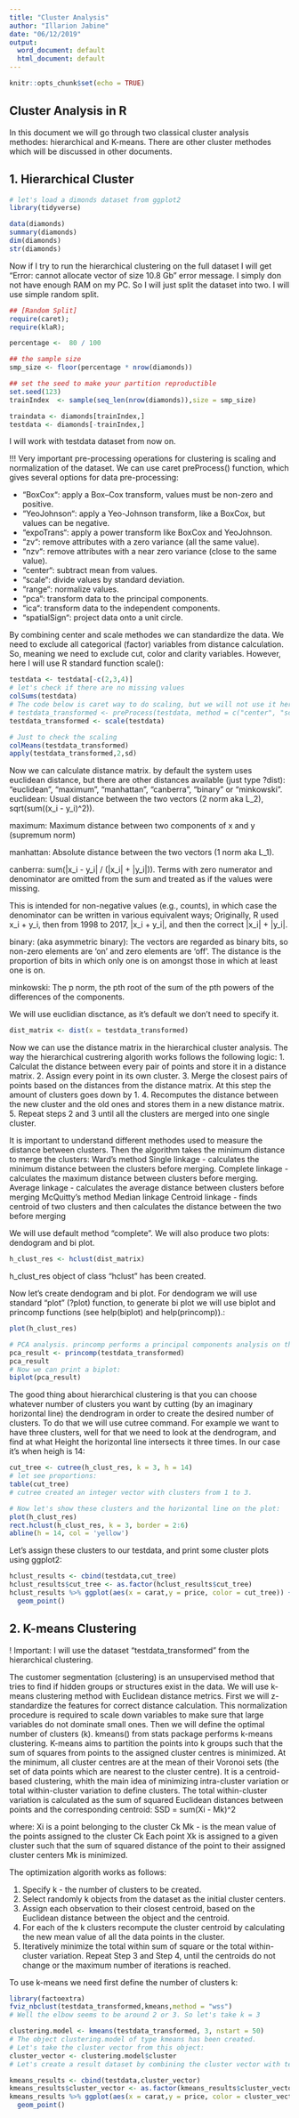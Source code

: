 ---
title: "Cluster Analysis"
author: "Illarion Jabine"
date: "06/12/2019"
output:
  word_document: default
  html_document: default
---

```{r setup, include=FALSE}
knitr::opts_chunk$set(echo = TRUE)
```

## Cluster Analysis in R 

In this document we will go through two classical cluster analysis methodes: hierarchical and  K-means. There are other cluster methodes which will be discussed in other documents.

## 1. Hierarchical Cluster 

```{r load, echo=TRUE, message=FALSE, warning=FALSE}
# let's load a dimonds dataset from ggplot2 
library(tidyverse)

data(diamonds)
summary(diamonds)
dim(diamonds)
str(diamonds)
```

Now if I try to run the hierarchical clustering on the full dataset I will get "Error: cannot allocate vector of size 10.8 Gb" error message. I simply don not have enough RAM on my PC. So I will just split the dataset into two. I will use simple random split.


```{r split dataset, echo=TRUE}
## [Random Split]
require(caret);
require(klaR);

percentage <-  80 / 100

## the sample size
smp_size <- floor(percentage * nrow(diamonds))

## set the seed to make your partition reproductible
set.seed(123)
trainIndex  <- sample(seq_len(nrow(diamonds)),size = smp_size)

traindata <- diamonds[trainIndex,]
testdata <- diamonds[-trainIndex,]
```

I will work with testdata dataset from now on.

!!! Very important pre-processing operations for clustering is scaling and normalization of the dataset.
We can use caret preProcess() function, which gives several options for data pre-processing:

* “BoxCox“: apply a Box–Cox transform, values must be non-zero and positive.
* “YeoJohnson“: apply a Yeo-Johnson transform, like a BoxCox, but values can be negative.
* “expoTrans“: apply a power transform like BoxCox and YeoJohnson.
* “zv“: remove attributes with a zero variance (all the same value).
* “nzv“: remove attributes with a near zero variance (close to the same value).
* “center“: subtract mean from values.
* “scale“: divide values by standard deviation.
* “range“: normalize values.
* “pca“: transform data to the principal components.
* “ica“: transform data to the independent components.
* “spatialSign“: project data onto a unit circle.

By combining center and scale methodes we can standardize the data. 
We need to exclude all categorical (factor) variables from distance calculation. So, meaning we need to exclude cut, color and clarity variables. However, here I will use R standard function scale():

```{r scaling data}
testdata <- testdata[-c(2,3,4)]
# let's check if there are no missing values
colSums(testdata)
# The code below is caret way to do scaling, but we will not use it here, just for my info only.
# testdata_transformed <- preProcess(testdata, method = c("center", "scale"))
testdata_transformed <- scale(testdata)

# Just to check the scaling
colMeans(testdata_transformed)
apply(testdata_transformed,2,sd)

```


Now we can calculate distance matrix. by default the system uses euclidean distance, but there are other distances available (just type ?dist): "euclidean", "maximum", "manhattan", "canberra", "binary" or "minkowski".
euclidean:
Usual distance between the two vectors (2 norm aka L_2), sqrt(sum((x_i - y_i)^2)).

maximum:
Maximum distance between two components of x and y (supremum norm)

manhattan:
Absolute distance between the two vectors (1 norm aka L_1).

canberra:
sum(|x_i - y_i| / (|x_i| + |y_i|)). Terms with zero numerator and denominator are omitted from the sum and treated as if the values were missing.

This is intended for non-negative values (e.g., counts), in which case the denominator can be written in various equivalent ways; Originally, R used x_i + y_i, then from 1998 to 2017, |x_i + y_i|, and then the correct |x_i| + |y_i|.

binary:
(aka asymmetric binary): The vectors are regarded as binary bits, so non-zero elements are ‘on’ and zero elements are ‘off’. The distance is the proportion of bits in which only one is on amongst those in which at least one is on.

minkowski:
The p norm, the pth root of the sum of the pth powers of the differences of the components.

We will use euclidian disctance, as it's default we don't need to specify it.

```{r echo=TRUE}
dist_matrix <- dist(x = testdata_transformed)
```

Now we can use the distance matrix in the hierarchical cluster analysis. The way the hierarchical custrering algorith works follows the following logic:
1. Calculat the distance between every pair of points and store it in a distance matrix.
2. Assign every point in its own cluster.
3. Merge the closest pairs of points based on the distances from the distance matrix. At this step the amount of clusters goes down by 1.
4. Recomputes the distance between the new cluster and the old ones and stores them in a new distance matrix.
5. Repeat steps 2 and 3 until all the clusters are merged into one single cluster.


It is important to understand different methodes used to measure the distance between clusters. Then the algorithm takes the minimum distance to merge the clusters:
Ward's method
Single linkage - calculates the minimum distance between the clusters before merging.
Complete linkage - calculates the maximum distance between clusters before merging.
Average linkage - calculates the average distance between clusters before merging
McQuitty's method
Median linkage
Centroid linkage - finds centroid of two clusters and then calculates the distance between the two before merging

We will use default method "complete".
We will also produce two plots: dendogram and bi plot.

```{r cluster analysis, message=FALSE, warning=FALSE}

h_clust_res <- hclust(dist_matrix)

```
h_clust_res object of class "hclust" has been created.

Now let's create dendogram and bi plot.
For dendogram we will use standard "plot" (?plot) function, to generate bi plot we will use biplot and princomp functions (see help(biplot) and help(princomp)).:

```{r cluster analysis plots, message=FALSE, warning=FALSE}
plot(h_clust_res)

# PCA analysis. princomp performs a principal components analysis on the given numeric data matrix and returns the results as an object of class princomp
pca_result <- princomp(testdata_transformed)
pca_result
# Now we can print a biplot:
biplot(pca_result)
```
The good thing about hierarchical clustering is that you can choose whatever number of clusters you want by cutting (by an imaginary horizontal line) the dendrogram in order to create the desired number of clusters. To do that we will use cutree command. For example we want to have three clusters, well for that we need to look at the dendrogram, and find at what Height the horizontal line intersects it three times. In our case it's when heigh is 14:
```{r cutting  dendrogram, message=FALSE, warning=FALSE}
cut_tree <- cutree(h_clust_res, k = 3, h = 14)
# let see proportions:
table(cut_tree)
# cutree created an integer vector with clusters from 1 to 3.

# Now let's show these clusters and the horizontal line on the plot:
plot(h_clust_res)
rect.hclust(h_clust_res, k = 3, border = 2:6)
abline(h = 14, col = 'yellow')


```

Let's assign these clusters to our testdata, and print some cluster plots using ggplot2:

```{r}
hclust_results <- cbind(testdata,cut_tree)
hclust_results$cut_tree <- as.factor(hclust_results$cut_tree)
hclust_results %>% ggplot(aes(x = carat,y = price, color = cut_tree)) +
  geom_point()

```


## 2. K-means Clustering

! Important: I will use the dataset "testdata_transformed" from the hierarchical clustering.

The customer segmentation (clustering) is an unsupervised method that tries to find if hidden groups or structures exist in the data. We will use k-means clustering method with Euclidean distance metrics. First we will z-standardize the features for correct distance calculation. This normalization procedure is required to scale down variables to make sure that large variables do not dominate small ones. Then we will define the optimal number of clusters (k). kmeans() from stats package performs k-means clustering. K-means aims to partition the points into k groups such that the sum of squares from points to the assigned cluster centres is minimized. At the minimum, all cluster centres are at the mean of their Voronoi sets (the set of data points which are nearest to the cluster centre). It is a centroid-based clustering, whith the main idea of minimizing intra-cluster variation or total within-cluster variation to define clusters. The total within-cluster variation is calculated as the sum of squared Euclidean distances between points and the corresponding centroid: 
SSD = sum(Xi - Mk)^2

where: Xi is a point belonging to the cluster Ck
Mk - is the mean value of the points assigned to the cluster Ck
Each point Xk is assigned to a given cluster such that the sum of squared distance of the point to their assigned cluster centers Mk is minimized.

The optimization algorith works as follows:

1. Specify k - the number of clusters to be created.
2. Select randomly k objects from the dataset as the initial cluster centers.
3. Assign each observation to their closest centroid, based on the Euclidean distance between the object and the centroid.
4. For each of the k clusters recompute the cluster centroid by calculating the new mean value of all the data points in the cluster.
5. Iteratively minimize the total within sum of square or the total within-cluster variation. Repeat Step 3 and Step 4, until the centroids do not change or the maximum number of iterations is reached.

To use k-means we need first define the number of clusters k:

```{r Number of cluster calculation, echo=FALSE, message=FALSE, warning=FALSE}
library(factoextra)
fviz_nbclust(testdata_transformed,kmeans,method = "wss")
# Well the elbow seems to be around 2 or 3. So let's take k = 3

```

```{r k-means clustering, echo=FALSE, message=FALSE, warning=FALSE}

clustering.model <- kmeans(testdata_transformed, 3, nstart = 50)
# The object clustering.model of type kmeans has been created.
# Let's take the cluster vector from this object:
cluster_vector <- clustering.model$cluster
# Let's create a result dataset by combining the cluster vector with testdata

kmeans_results <- cbind(testdata,cluster_vector)
kmeans_results$cluster_vector <- as.factor(kmeans_results$cluster_vector)
kmeans_results %>% ggplot(aes(x = carat,y = price, color = cluster_vector)) +
  geom_point()

```

